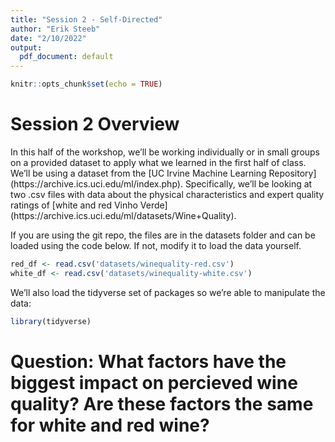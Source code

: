 ```yaml
---
title: "Session 2 - Self-Directed"
author: "Erik Steeb"
date: "2/10/2022"
output:
  pdf_document: default
---
```


```r
knitr::opts_chunk$set(echo = TRUE)
```

# Session 2 Overview

In this half of the workshop, we'll be working individually or in small groups on a provided dataset to apply what we learned in the first half of class. We'll be using a dataset from the [UC Irvine Machine Learning Repository] (https://archive.ics.uci.edu/ml/index.php). Specifically, we'll be looking at two .csv files with data about the physical characteristics and expert quality ratings of [white and red Vinho Verde] (https://archive.ics.uci.edu/ml/datasets/Wine+Quality).

If you are using the git repo, the files are in the datasets folder and can be loaded using the code below. If not, modify it to load the data yourself.

```r
red_df <- read.csv('datasets/winequality-red.csv')
white_df <- read.csv('datasets/winequality-white.csv')


```


We'll also load the tidyverse set of packages so we're able to manipulate the data:

```r

library(tidyverse)

```

# Question: What factors have the biggest impact on percieved wine quality? Are these factors the same for white and red wine?